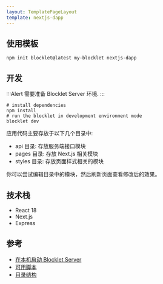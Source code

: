 ```yaml
---
layout: TemplatePageLayout
template: nextjs-dapp
---
```


<TemplateInfo templateName="nextjs-dapp" />

## 使用模板

```shell
npm init blocklet@latest my-blocklet nextjs-dapp
```

## 开发

:::Alert
需要准备 Blocklet Server 环境.
:::

```shell
# install dependencies
npm install
# run the blocklet in development environment mode
blocklet dev
```

应用代码主要存放于以下几个目录中:  

- api 目录: 存放服务端接口模块
- pages 目录: 存放 Next.js 相关模块
- styles 目录: 存放页面样式相关的模块

你可以尝试编辑目录中的模块，然后刷新页面查看修改后的效果。

## 技术栈

- React 18
- Next.js
- Express

## 参考

- [在本机启动 Blocklet Server](https://developer.blocklet.io/docs/en/prerequisites/server)
- [可用脚本](/available-scripts)
- [目录结构](/folder-structure)

